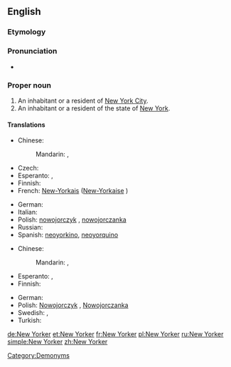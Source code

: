 ==English==

===Etymology===
{{suffix|New York|er}}

===Pronunciation===
* {{rhymes|ɔː(r)kə(r)}}

===Proper noun===
{{en-proper noun|New Yorkers}}

# An inhabitant or a resident of [[New York City]].
# An inhabitant or a resident of the state of [[New York]].

====Translations====
{{trans-top|An inhabitant or a resident of New York City}}
* Chinese:
*: Mandarin: {{t|cmn|紐約人|sc=Hani}}, {{t|cmn|纽约人|tr=Niǔyuērén|sc=Hani}}
* Czech: {{t-|cs|Newyorčan|m}}
* Esperanto: {{t-|eo|Nov-Jorkano|xs=Esperanto}}, {{t-|eo|Novjorkano|xs=Esperanto}}
* Finnish: {{t-|fi|newyorkilainen}}
* French: [[New-Yorkais]] {{m}} ([[New-Yorkaise]] {{f}})
{{trans-mid}}
* German: {{t|de|New Yorker|m}}
* Italian: {{t-|it|newyorkese|m|f}}
* Polish: [[nowojorczyk]] {{m}}, [[nowojorczanka]] {{f}}
* Russian: {{t-|ru|нью-йоркец|m}}
* Spanish: [[neoyorkino]], [[neoyorquino]] {{m}}
{{trans-bottom}}

{{trans-top|An inhabitant or a resident of the state of New York}}
* Chinese:
*: Mandarin: {{t|cmn|紐約人|sc=Hani}}, {{t|cmn|纽约人|tr=Niǔyuērén|sc=Hani}}
* Esperanto: {{t|eo|Nov-Jorkiano|xs=Esperanto}}, {{t|eo|Novjorkiano|xs=Esperanto}}
* Finnish: {{t-|fi|newyorkilainen}}
{{trans-mid}}
* German: {{t|de|New Yorker|m}}
* Polish: [[Nowojorczyk]] {{m}}, [[Nowojorczanka]] {{f}}
* Swedish: {{t|sv|new yorkare|c}}, {{t|sv|new yorkbo|c}}
* Turkish: {{t|tr|New Yorklu}}
{{trans-bottom}}

[[Category:Demonyms]]

[[de:New Yorker]]
[[et:New Yorker]]
[[fr:New Yorker]]
[[pl:New Yorker]]
[[ru:New Yorker]]
[[simple:New Yorker]]
[[zh:New Yorker]]